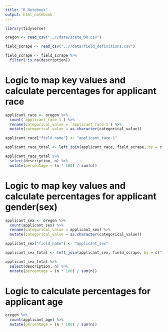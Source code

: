 ```yaml
---
title: "R Notebook"
output: html_notebook
---
```


```r
library(tidyverse)
```


```r
oregon <- read_csv("..//data/state_OR.csv")
```

```r
field_scrape <- read_csv("..//data/field_definitions.csv")

field_scrape <- field_scrape %>%
  filter(!is.na(description))
```

# Logic to map key values and calculate percentages for applicant race
```r
applicant_race <- oregon %>%
  count(`applicant_race-1`) %>%
  rename(categorical_value = `applicant_race-1`) %>%
  mutate(categorical_value = as.character(categorical_value))

applicant_race["field_name"] <- "applicant_race-1"

applicant_race_total <- left_join(applicant_race, field_scrape, by = c("field_name", "categorical_value"))

applicant_race_total %>%
  select(description, n) %>%
  mutate(percentage = (n * 100) / sum(n))
```

# Logic to map key values and calculate percentages for applicant gender(sex)
```r
applicant_sex <- oregon %>%
  count(applicant_sex) %>%
  rename(categorical_value = applicant_sex) %>%
  mutate(categorical_value = as.character(categorical_value))

applicant_sex["field_name"] <- "applicant_sex"

applicant_sex_total <- left_join(applicant_sex, field_scrape, by = c("field_name", "categorical_value"))

applicant_sex_total %>%
  select(description, n) %>%
  mutate(percentage = (n * 100) / sum(n))
```

# Logic to calculate percentages for applicant age
```r
oregon %>%
  count(applicant_age) %>%
  mutate(percentage = (n * 100) / sum(n))
```
